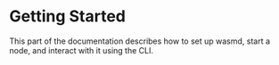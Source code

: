# Getting Started

This part of the documentation describes how to set up wasmd, start a node, and interact with it
using the CLI.
